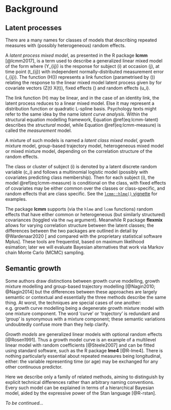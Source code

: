 # Background

## Latent processes

There are a many names for classes of models that describing repeated measures with (possibly heterogeneous) random effects.

A _latent process mixed model_, as presented in the R package **lcmm** [@lcmm2017], is a term used to describe a generalized linear mixed model of the form
\begin{equation}
Y_{ij} = H\left( \Lambda(t_{ij}) + \varepsilon_{ij}~;~ \eta \right),
(\#eq:lcmm-measure)
\end{equation}
where \(Y_{ij}\) is the response for subject \(i\) at occasion \(j\), at time point \(t_{ij}\) with independent normally-distributed measurement error \(\varepsilon_{ij}\).
The function \(H(\cdot)\) represents a link function (parametrised by \(\eta\)) relating the response to the linear mixed model latent process given by
\begin{equation}
\Lambda(t) = X(t) \beta + Z(t) u_i,
(\#eq:lcmm-latent)
\end{equation}
for covariate vectors \(Z(t) \subset X(t)\), fixed effects \(\beta\) and random effects \(u_i\).

The link function \(H\) may be linear, and in the case of an identity link, the latent process reduces to a linear mixed model.
Else it may represent a distribution function or quadratic L-spline basis.
Psychology texts might refer to the same idea by the name _latent curve analysis_.
Within the structural equation modelling framework, Equation \@ref(eq:lcmm-latent) describes the _structural_ model, while Equation \@ref(eq:lcmm-measure) is called the _measurement_ model.

A mixture of such models is named a _latent class mixed model_, growth mixture model, group-based trajectory model, heterogeneous mixed model or mixed mixture model, depending on the correlation structure of the random effects.

The class or cluster of subject \(i\) is denoted by a latent discrete random variable \(c_i\) and follows a multinomial logistic model (possibly with covariates predicting class membership).
Then for each subject \(i\), the model \@ref(eq:lcmm-measure) is conditional on the class, with fixed effects of covariates may be either common over the classes or class-specific, and random effects that are class specific.
See the [`lcmm::hlme()` vignette](https://cran.r-project.org/web/packages/lcmm/vignettes/latent_class_model_with_hlme.html) for examples.

The package **lcmm** supports (via the `hlme` and `lcmm` functions) random effects that have either common or heterogeneous (but similarly structured) covariances (toggled via the `nwg` argument).
Meanwhile R package **flexmix** allows for varying correlation structure between the latent classes; the differences between the two packages are outlined in detail by @Wardenaar2020 [ and compared with the proprietary statistical software Mplus].
These tools are frequentist, based on maximum likelihood esimation; later we will evaluate Bayesian alternatives that work via Markov chain Monte Carlo (MCMC) sampling.

## Semantic growth

Some authors draw distinctions between growth curve modelling, growth mixture modelling and group-based trajectory modelling [@Nagin2010; @Nagin2014] but the differences between these approaches are largely semantic or contextual and essentially the three methods describe the same thing.
At worst, the techniques are special cases of one another: e.g. growth curve modelling being a degenerate growth mixture model with one mixture component.
The word 'curve' or 'trajectory' is redundant and 'group' is synonymous with a mixture component; these semantic variations undoubtedly confuse more than they help clarify.

_Growth models_ are generalized linear models with optional random effects [@Rosen1991].
Thus a growth model curve is an example of a multilevel linear model with random coefficients [@Steele2007] and can be fitted using standard software, such as the R package **lme4** [@R-lme4].
There is nothing particularly essential about repeated measures being longitudinal, either: the variable representing time (or age) may be exchanged for any other continuous predictor.

Here we describe only a family of related methods, aiming to distinguish by explicit technical differences rather than arbitrary naming conventions.
Every such model can be explained in terms of a hierarchical Bayesian model, aided by the expressive power of the Stan language [@R-rstan].

_To be continued..._

<!--- @Verbeke1996 - motivates having class-specific random effects-->

